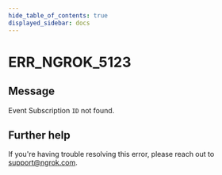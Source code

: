 ```yaml
---
hide_table_of_contents: true
displayed_sidebar: docs
---
```



# ERR_NGROK_5123

## Message

Event Subscription `ID` not found.

<ErrorDetails error="err_ngrok_5123" />

## Further help

If you're having trouble resolving this error, please reach out to [support@ngrok.com](mailto:support@ngrok.com?subject=Help%20with%20ERR_NGROK_5123).
